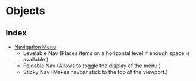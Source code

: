 
<Meta title="Development/Inventory of Things/Objects/Index" />

# Objects

## Index

* [Navigation Menu](?path=/story/development-inventory-of-things-objects-nav-menu--page)
  * Levelable Nav (Places items on a horizontal level if enough space is available.)
  * Foldable Nav (Allows to toggle the display of the menu.)
  * Sticky Nav (Makes navbar stick to the top of the viewport.)
